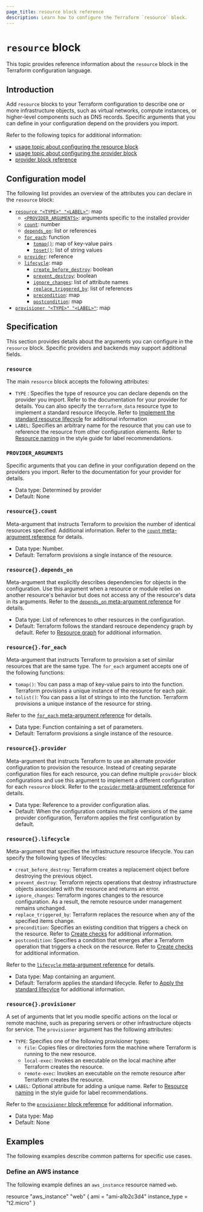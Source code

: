 ```yaml
---
page_title: resource block reference
description: Learn how to configure the Terraform `resource` block.
---
```


# `resource` block

This topic provides reference information about the `resource` block in the Terraform configuration language. 

## Introduction

Add `resource` blocks to your Terraform configuration to describe one or more infrastructure objects, such as virtual networks, compute instances, or higher-level components such as DNS records. Specific arguments that you can define in your configuration depend on the providers you import. 

Refer to the following topics for additional information:

- [usage topic about configuring the resource block]()
- [usage topic about configuring the provider block]()
- [provider block reference]()

## Configuration model

The following list provides an overview of the attributes you can declare in the `resource` block:

- [`resource "<TYPE>" "<LABEL>"`](#resource): map 
  - [`<PROVIDER_ARGUMENTS>`](#provider_arguments): arguments specific to the installed provider
  - [`count`](#resource-count): number 
  - [`depends_on`](#resource-depends_on): list or references
  - [`for_each`](#resource-for_each):  function
    - [`tomap()`](#resource-for_each): map of key-value pairs
    - [`toset()`](#resource-for_each): list of string values 
  - [`provider`](#resource-provider): reference
  - [`lifecycle`](#resource-lifecycle): map
    - [`create_before_destroy`](#resource-lifecycle): boolean
    - [`prevent_destroy`](#resource-lifecycle): boolean
    - [`ignore_changes`](#resource-lifecycle): list of attribute names
    - [`replace_triggered_by`](#resource-lifecycle): list of references
    - [`precondition`](#resource-lifecycle): map
    - [`postcondition`](#resource-lifecycle): map
- [`provisioner "<TYPE>" "<LABEL>"`](#resource-provisioner): map 


## Specification

This section provides details about the arguments you can configure in the `resource` block. Specific providers and backends may support additional fields.

### `resource`

The main `resource` block accepts the following attributes:

- `TYPE` : Specifies the type of resource you can declare depends on the provider you import. Refer to the documentation for your provider for details. You can also specify the `terraform_data` resource type to implement a standard resource lifecycle. Refer to [Implement the standard resource lifecycle](linky-link) for additional information
- `LABEL`: Specifies an arbitrary name for the resource that you can use to reference the resource from other configuration elements. Refer to [Resource naming](/terraform/language/style#resource-naming) in the style guide for label recommendations.

### `PROVIDER_ARGUMENTS`

Specific arguments that you can define in your configuration depend on the providers you import. Refer to the documentation for your provider for details.  

- Data type: Determined by provider
- Default: None

### `resource{}.count`

Meta-argument that instructs Terraform to provision the number of identical resources specified. Additional information. Refer to the [`count` meta-argument reference](/terraform/language/meta-arguments/count) for details. 

- Data type: Number. 
- Default: Terraform provisions a single instance of the resource.

### `resource{}.depends_on`

Meta-argument that explicitly describes dependencies for objects in the configuration. Use this argument when a resource or module relies on another resource's behavior but does not access any of the resource's data in its arguments. Refer to the [`depends_on` meta-argument reference](/terraform/language/meta-arguments/depends_on) for details.  

- Data type: List of references to other resources in the configuration. 
- Default: Terraform follows the standard resrouce dependency graph by default. Refer to [Resource graph](/terraform/internals/graph) for additional information.

### `resource{}.for_each`

Meta-argument that instructs Terraform to provision a set of similar resources that are the same type. The `for_each` argument accepts one of the following functions:

- `tomap()`: You can pass a map of key-value pairs to into the function. Terraform provisions a unique instance of the resource for each pair.  
- `tolist()`: You can pass a list of strings to into the function. Terraform provisions a unique instance of the resource for string. 

Refer to the [`for_each` meta-argument reference](/terraform/language/meta-arguments/for_each) for details.  

- Data type: Function containing a set of parameters. 
- Default: Terraform provisions a single instance of the resource.

### `resource{}.provider`

Meta-argument that instructs Terraform to use an alternate provider configuration to provision the resource. Instead of creating separate configuration files for each resource, you can define multiple `provider` block configurations and use this argument to implement a different configuration for each `resource` block. Refer to the [`provider` meta-argument reference](/terraform/language/meta-arguments/provider) for details.  

- Data type: Reference to a provider configuration alias.
- Default: When the configuration contains multiple versions of the same provider configuration, Terraform applies the first configuration by default. 

### `resource{}.lifecycle`

Meta-argument that specifies the infrastructure resource lifecycle. You can specify the following types of lifecycles:

- `creat_before_destroy`: Terraform creates a replacement object before destroying the previous object.
- `prevent_destroy`: Terraform rejects operations that destroy infrastructure objects associated with the resource and returns an error.
- `ignore_changes`: Terraform ingores changes to the resource configuration. As a result, the remote resource under management remains unchanged.
- `replace_triggered_by`: Terraform replaces the resource when any of the specified items change.
- `precondition`: Specifies an existing condition that triggers a check on the resource. Refer to [Create checks](linky-ti-link) for additional information.
- `postcondition`: Specifies a condition that emerges after a Terraform operation that triggers a check on the resource. Refer to [Create checks](linky-ti-link) for additional information.

Refer to the [`lifecycle` meta-argument reference](/terraform/language/meta-arguments/lifecycle) for details.  

- Data type: Map containing an argument.
- Default: Terraform applies the standard lifecycle. Refer to [Apply the standard lifecylce](#) for additional information.

### `resource{}.provisioner`

A set of arguments that let you modle specific actions on the local or remote machine, such as preparing servers or other infrastructure objects for service. The `provisioner` argument has the following attributes:

- `TYPE`: Specifies one of the following provisioner types:
  - `file`: Copies files or directories form the machine where Terraform is running to the new resource.
  - `local-exec`: Invokes an executable on the local machine after Terraform creates the resource.
  - `remote-exec`: Invokes an executable on the remote resource after Terraform creates the resource.  
- `LABEL`: Optional attribute for adding a unique name. Refer to [Resource naming](/terraform/language/style#resource-naming) in the style guide for label recommendations.

Refer to the [`provisioner` block reference]() for additional information.

- Data type: Map
- Default: None

## Examples

The following examples describe common patterns for specific use cases.

### Define an AWS instance

The following example defines an `aws_instance` resource named `web`. 

resource "aws_instance" "web" {
  ami           = "ami-a1b2c3d4"
  instance_type = "t2.micro"
}
